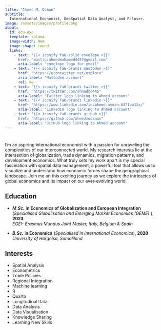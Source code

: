 ```yaml
---
title: "Ahmed M. Osman"
subtitle: |
  International Economist, GeoSpatial Data Analyst, and R-lover.
image: /assets/images/profile.png
about:
  id: edu-exp
  template: solana
  image-width: 9em
  image-shape: round
  links:
    - text: "{{< iconify fa6-solid envelope >}}"
      href: "mailto:ahmedmohamed4457@gmail.com"
      aria-label: "envelope logo for email"
    - text: "{{< iconify fa6-brands mastodon >}}"
      href: "https://econtwitter.net/explore"
      aria-label: "Mastodon account"
      rel: me
    - text: "{{< iconify fa6-brands twitter >}}"
      href: "https://twitter.com/ahmedmo445"
      aria-label: "Twitter logo linking to Ahmed account"
    - text: "{{< iconify fa6-brands linkedin >}}"
      href: "https://www.linkedin.com/in/ahmed-osman-6371aa12a/"
      aria-label: "LinkedIn logo linking to Ahmed account"
    - text: "{{< iconify fa6-brands github >}}"
      href: "https://github.com/ahmedmoosman"
      aria-label: "GitHub logo linking to Ahmed account"
---
```


# 
::: {#edu-exp}
:::
I'm an aspiring international economist with a passion for unraveling the complexities of our interconnected world. My research interests lie at the intersection of globalization, trade dynamics, migration patterns, and development economics. What truly sets my work apart is my special fascination with spatial data management, a powerful tool that allows us to visualize and understand how economic forces shape the geographical landscape. Join me on this exciting journey as we explore the intricacies of global economics and its impact on our ever-evolving world.

::: grid
::: {.g-col-12 .g-col-md-8 style="text-align: left;"}
## Education


-   ***M.Sc.*** **in Economics of Globalization and European Integration** (*Specialised Globalisation and Emerging Market Economies (GEME)* ), **2023**\
    *EGEI- Erasmus Mundus Joint Master, Italy, Belgium & Spain*

-   ***B.Sc.*** **in Economics** (*Specialised in International Economics*), **2020**\
    *University of Hargeisa, Somaliland*
:::

::: {.g-col-12 .g-col-md-4 style="text-align: left;"}
## Interests

-   Spatial Analysis
-   Econometrics
-   Trade Policies
-   Regional Integration
-   Machine learning
-   R
-   Quarto
-   Longitudinal Data
-   Data Analysis
-   Data Visualisation
-   Knowledge Sharing
-   Learning New Skills
:::
:::
